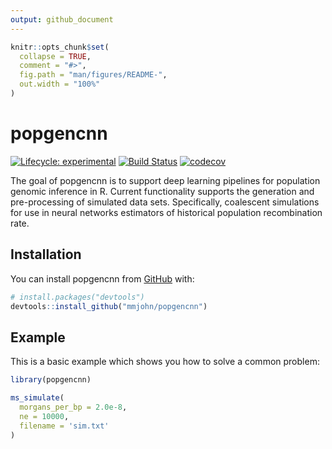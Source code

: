```yaml
---
output: github_document
---
```


<!-- README.md is generated from README.Rmd. Please edit that file -->

```r
knitr::opts_chunk$set(
  collapse = TRUE,
  comment = "#>",
  fig.path = "man/figures/README-",
  out.width = "100%"
)
```

# popgencnn

<!-- badges: start -->
[![Lifecycle: experimental](https://img.shields.io/badge/lifecycle-experimental-orange.svg)](https://www.tidyverse.org/lifecycle/#experimental)
[![Build Status](https://travis-ci.com/mmjohn/popgencnn.svg?token=akGYX9ZmHWpGaEi1Ls7b&branch=master)](https://travis-ci.com/mmjohn/popgencnn)
[![codecov](https://codecov.io/gh/mmjohn/popgencnn/branch/master/graph/badge.svg?token=PJJ6IBM5XB)](https://codecov.io/gh/mmjohn/popgencnn)
<!-- badges: end -->

The goal of popgencnn is to support deep learning pipelines for population genomic inference in R. Current functionality supports the generation and pre-processing of simulated data sets. Specifically, coalescent simulations for use in neural networks estimators of historical population recombination rate.

## Installation

You can install popgencnn from [GitHub](https://github.com/) with:

``` r
# install.packages("devtools")
devtools::install_github("mmjohn/popgencnn")
```
## Example

This is a basic example which shows you how to solve a common problem:

```r
library(popgencnn)

ms_simulate(
  morgans_per_bp = 2.0e-8, 
  ne = 10000, 
  filename = 'sim.txt'
)

```
